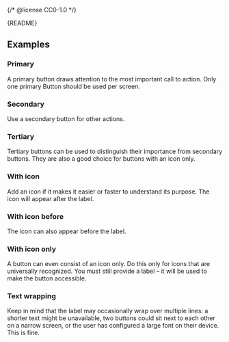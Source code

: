 {/* @license CC0-1.0 */}


<Meta of={ButtonStories} />

<Markdown>{README}</Markdown>

<Primary />

<Controls />

## Examples

### Primary

A primary button draws attention to the most important call to action.
Only one primary Button should be used per screen.

<Canvas of={ButtonStories.Primary} />

### Secondary

Use a secondary button for other actions.

<Canvas of={ButtonStories.Secondary} />

### Tertiary

Tertiary buttons can be used to distinguish their importance from secondary buttons.
They are also a good choice for buttons with an icon only.

<Canvas of={ButtonStories.Tertiary} />

### With icon

Add an icon if it makes it easier or faster to understand its purpose.
The icon will appear after the label.

<Canvas of={ButtonStories.WithIcon} />

### With icon before

The icon can also appear before the label.

<Canvas of={ButtonStories.WithIconBefore} />

### With icon only

A button can even consist of an icon only.
Do this only for icons that are universally recognized.
You must still provide a label – it will be used to make the button accessible.

<Canvas of={ButtonStories.WithIconOnly} />

### Text wrapping

Keep in mind that the label may occasionally wrap over multiple lines:
a shorter text might be unavailable,
two buttons could sit next to each other on a narrow screen,
or the user has configured a large font on their device.
This is fine.

<Canvas of={ButtonStories.TextWrapping} />
